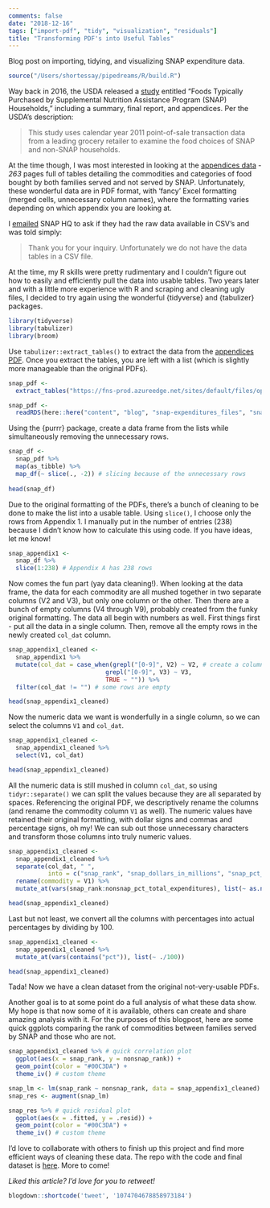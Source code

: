 ```yaml
---
comments: false
date: "2018-12-16"
tags: ["import-pdf", "tidy", "visualization", "residuals"]
title: "Transforming PDF's into Useful Tables"
---
```


Blog post on importing, tidying, and visualizing SNAP expenditure data.

<!--more-->

```r
source("/Users/shortessay/pipedreams/R/build.R")

```

Way back in 2016, the USDA released a [study](https://www.fns.usda.gov/snap/foods-typically-purchased-supplemental-nutrition-assistance-program-snap-households) entitled "Foods Typically Purchased by Supplemental Nutrition Assistance Program (SNAP) Households," including a summary, final report, and appendices. Per the USDA's description:

> This study uses calendar year 2011 point-of-sale transaction data from a leading grocery retailer to examine the food choices of SNAP and non-SNAP households.

At the time though, I was most interested in looking at the [appendices data](https://fns-prod.azureedge.net/sites/default/files/ops/SNAPFoodsTypicallyPurchased-Appendices.pdf) - _263_ pages full of tables detailing the commodities and categories of food bought by both families served and not served by SNAP. Unfortunately, these wonderful data are in PDF format, with 'fancy' Excel formatting (merged cells, unnecessary column names), where the formatting varies depending on which appendix you are looking at.

I [emailed](mailto:SNAPHQ-WEB@fns.usda.gov) SNAP HQ to ask if they had the raw data available in CSV's and was told simply:

> Thank you for your inquiry. Unfortunately we do not have the data tables in a CSV file.  

At the time, my R skills were pretty rudimentary and I couldn't figure out how to easily and efficiently pull the data into usable tables. Two years later and with a little more experience with R and scraping and cleaning ugly files, I decided to try again using the wonderful {tidyverse} and {tabulizer} packages.

```r
library(tidyverse)
library(tabulizer)
library(broom)
```

Use `tabulizer::extract_tables()` to extract the data from the [appendices PDF](https://fns-prod.azureedge.net/sites/default/files/ops/SNAPFoodsTypicallyPurchased-Appendices.pdf). Once you extract the tables, you are left with a list (which is slightly more manageable than the original PDFs).

```r
snap_pdf <-
  extract_tables("https://fns-prod.azureedge.net/sites/default/files/ops/SNAPFoodsTypicallyPurchased-Appendices.pdf")
```

```r
snap_pdf <-
  readRDS(here::here("content", "blog", "snap-expenditures_files", "snap_pdf.Rds"))
```

Using the {purrr} package, create a data frame from the lists while simultaneously removing the unnecessary rows.

```r
snap_df <- 
  snap_pdf %>%
  map(as_tibble) %>%
  map_df(~ slice(., -2)) # slicing because of the unnecessary rows
  
head(snap_df)
```

Due to the original formatting of the PDFs, there's a bunch of cleaning to be done to make the list into a usable table. Using `slice()`, I choose only the rows from Appendix 1. I manually put in the number of entries (238) because I didn't know how to calculate this using code. If you have ideas, let me know!

```r
snap_appendix1 <-
  snap_df %>% 
  slice(1:238) # Appendix A has 238 rows
```

Now comes the fun part (yay data cleaning!). When looking at the data frame, the data for each commodity are all mushed together in two separate columns (V2 and V3), but only one column or the other. Then there are a bunch of empty columns (V4 through V9), probably created from the funky original formatting. The data all begin with numbers as well. First things first - put all the data in a single column. Then, remove all the empty rows in the newly created `col_dat` column.

```r
snap_appendix1_cleaned <-
  snap_appendix1 %>%
  mutate(col_dat = case_when(grepl("[0-9]", V2) ~ V2, # create a column that contains all the data
                           grepl("[0-9]", V3) ~ V3,
                           TRUE ~ "")) %>% 
  filter(col_dat != "") # some rows are empty

head(snap_appendix1_cleaned)
```

Now the numeric data we want is wonderfully in a single column, so we can select the columns `V1` and `col_dat`.

```r
snap_appendix1_cleaned <-
  snap_appendix1_cleaned %>% 
  select(V1, col_dat)

head(snap_appendix1_cleaned)
```

All the numeric data is still mushed in column `col_dat`, so using `tidyr::separate()` we can split the values because they are all separated by spaces. Referencing the original PDF, we descriptively rename the columns (and rename the commodity column `V1` as well). The numeric values have retained their original formatting, with dollar signs and commas and percentage signs, oh my! We can sub out those unnecessary characters and transform those columns into truly numeric values.

```r
snap_appendix1_cleaned <-
  snap_appendix1_cleaned %>%
  separate(col_dat, " ",
           into = c("snap_rank", "snap_dollars_in_millions", "snap_pct_total_expenditures", "nonsnap_rank", "nonsnap_dollars_in_millions", "nonsnap_pct_total_expenditures")) %>%
  rename(commodity = V1) %>%
  mutate_at(vars(snap_rank:nonsnap_pct_total_expenditures), list(~ as.numeric(gsub(",|%|\\$", "", .))))

head(snap_appendix1_cleaned)
```

Last but not least, we convert all the columns with percentages into actual percentages by dividing by 100.

```r
snap_appendix1_cleaned <-
  snap_appendix1_cleaned %>%
  mutate_at(vars(contains("pct")), list(~ ./100))

head(snap_appendix1_cleaned)
```

Tada! Now we have a clean dataset from the original not-very-usable PDFs.

Another goal is to at some point do a full analysis of what these data show. My hope is that now some of it is available, others can create and share amazing analysis with it. For the purposes of this blogpost, here are some quick ggplots comparing the rank of commodities between families served by SNAP and those who are not.

```r
snap_appendix1_cleaned %>% # quick correlation plot
  ggplot(aes(x = snap_rank, y = nonsnap_rank)) +
  geom_point(color = "#00C3DA") +
  theme_iv() # custom theme

snap_lm <- lm(snap_rank ~ nonsnap_rank, data = snap_appendix1_cleaned)
snap_res <- augment(snap_lm)

snap_res %>% # quick residual plot
  ggplot(aes(x = .fitted, y = .resid)) +
  geom_point(color = "#00C3DA") +
  theme_iv() # custom theme
```

I'd love to collaborate with others to finish up this project and find more efficient ways of cleaning these data. The repo with the code and final dataset is [here](https://github.com/ivelasq/snap). More to come!

*Liked this article? I'd love for you to retweet!*

```r
blogdown::shortcode('tweet', '1074704678858973184')
```
